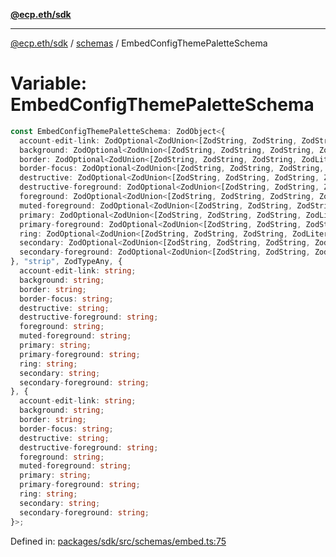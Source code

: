 [**@ecp.eth/sdk**](../../index.mdx)

***

[@ecp.eth/sdk](/sdk-reference/index.mdx) / [schemas](/sdk-reference/schemas/index.mdx) / EmbedConfigThemePaletteSchema

# Variable: EmbedConfigThemePaletteSchema

```ts
const EmbedConfigThemePaletteSchema: ZodObject<{
  account-edit-link: ZodOptional<ZodUnion<[ZodString, ZodString, ZodString, ZodLiteral<"transparent">]>>;
  background: ZodOptional<ZodUnion<[ZodString, ZodString, ZodString, ZodLiteral<"transparent">]>>;
  border: ZodOptional<ZodUnion<[ZodString, ZodString, ZodString, ZodLiteral<"transparent">]>>;
  border-focus: ZodOptional<ZodUnion<[ZodString, ZodString, ZodString, ZodLiteral<"transparent">]>>;
  destructive: ZodOptional<ZodUnion<[ZodString, ZodString, ZodString, ZodLiteral<"transparent">]>>;
  destructive-foreground: ZodOptional<ZodUnion<[ZodString, ZodString, ZodString, ZodLiteral<"transparent">]>>;
  foreground: ZodOptional<ZodUnion<[ZodString, ZodString, ZodString, ZodLiteral<"transparent">]>>;
  muted-foreground: ZodOptional<ZodUnion<[ZodString, ZodString, ZodString, ZodLiteral<"transparent">]>>;
  primary: ZodOptional<ZodUnion<[ZodString, ZodString, ZodString, ZodLiteral<"transparent">]>>;
  primary-foreground: ZodOptional<ZodUnion<[ZodString, ZodString, ZodString, ZodLiteral<"transparent">]>>;
  ring: ZodOptional<ZodUnion<[ZodString, ZodString, ZodString, ZodLiteral<"transparent">]>>;
  secondary: ZodOptional<ZodUnion<[ZodString, ZodString, ZodString, ZodLiteral<"transparent">]>>;
  secondary-foreground: ZodOptional<ZodUnion<[ZodString, ZodString, ZodString, ZodLiteral<"transparent">]>>;
}, "strip", ZodTypeAny, {
  account-edit-link: string;
  background: string;
  border: string;
  border-focus: string;
  destructive: string;
  destructive-foreground: string;
  foreground: string;
  muted-foreground: string;
  primary: string;
  primary-foreground: string;
  ring: string;
  secondary: string;
  secondary-foreground: string;
}, {
  account-edit-link: string;
  background: string;
  border: string;
  border-focus: string;
  destructive: string;
  destructive-foreground: string;
  foreground: string;
  muted-foreground: string;
  primary: string;
  primary-foreground: string;
  ring: string;
  secondary: string;
  secondary-foreground: string;
}>;
```

Defined in: [packages/sdk/src/schemas/embed.ts:75](https://github.com/ecp-eth/comments-monorepo/blob/main/packages/sdk/src/schemas/embed.ts#L75)
